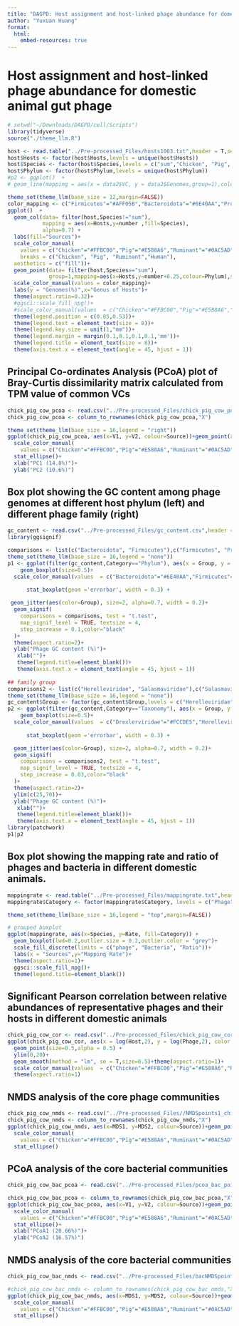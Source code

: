 ```yaml
---
title: "DAGPD: Host assignment and host-linked phage abundance for domestic animal gut phage"
author: "Yuxuan Huang"
format: 
  html:
    embed-resources: true
---
```


# Host assignment and host-linked phage abundance for domestic animal gut phage

```r
# setwd("~/Downloads/DAGPD/cell/Scripts")
library(tidyverse)
source("./theme_llm.R")

host <- read.table("../Pre-processed_Files/hosts1003.txt",header = T,sep="\t")
host$Hosts <- factor(host$Hosts,levels = unique(host$Hosts))
host$Species <- factor(host$Species,levels = c("sum","Chicken", "Pig", "Ruminant","Human"))
host$Phylum <- factor(host$Phylum,levels = unique(host$Phylum))
#p2 <- ggplot()  + 
# geom_line(mapping = aes(x = data2$VC, y = data2$Genomes,group=1),color="orange")

theme_set(theme_llm(base_size = 12,margin=FALSE))
color_mapping <- c("Firmicutes"="#AFF05B","Bacteroidota"="#6E40AA","Proteobacteria"="#00BFFF","Spirochaetota"="#FFD92F","Pseudomonadota"="#E5C494","Actinobacteriota"="#FC8D62","Campylobacterota"="#8DA0CB","Fibrobacterota"="#E78AC3")
ggplot()  + 
  geom_col(data= filter(host,Species!="sum"),
           mapping = aes(x=Hosts,y=number ,fill=Species),
           alpha=0.7) +
  labs(fill="Sources")+
  scale_color_manual(
    values = c("Chicken"="#FFBC00","Pig"="#E588A6","Ruminant"="#0AC5AD","Human"="#3FAAE2"),
    breaks = c("Chicken", "Pig", "Ruminant","Human"),
  aesthetics = c("fill"))+
  geom_point(data= filter(host,Species=="sum"),
             group=1,mapping=aes(x=Hosts,y=number+0.25,colour=Phylum),size = 2) +
  scale_color_manual(values = color_mapping)+
  labs(y = "Genomes(%)",x="Genus of Hosts")+
  theme(aspect.ratio=0.32)+
  #ggsci::scale_fill_npg()+
  #scale_color_manual(values  = c("Chicken"="#FFBC00","Pig"="#E588A6","Ruminant"="#0AC5AD"),aesthetics = c("fill"))+
  theme(legend.position = c(0.85,0.53))+
  theme(legend.text = element_text(size = 8))+
  theme(legend.key.size = unit(1,"mm"))+
  theme(legend.margin = margin(0.1,0.1,0.1,0.1,'mm'))+
  theme(legend.title = element_text(size = 8))+
  theme(axis.text.x = element_text(angle = 45, hjust = 1))
```

## Principal Co-ordinates Analysis (PCoA) plot of Bray-Curtis dissimilarity matrix calculated from TPM value of common VCs
```r
chick_pig_cow_pcoa <- read.csv("../Pre-processed_Files/chick_pig_cow_poca.point.csv",header = T)
chick_pig_cow_pcoa <- column_to_rownames(chick_pig_cow_pcoa,"X")

theme_set(theme_llm(base_size = 16,legend = "right"))
ggplot(chick_pig_cow_pcoa, aes(x=V1, y=V2, colour=Source))+geom_point(alpha=0.7, size=1)+
  scale_color_manual(
    values = c("Chicken"="#FFBC00","Pig"="#E588A6","Ruminant"="#0AC5AD"))+
  stat_ellipse()+
  xlab("PC1 (14.8%)")+
  ylab("PC2 (10.6%)")

```

## Box plot showing the GC content among phage genomes at different host phylum (left) and different phage family (right)

```r
gc_content <- read.csv("../Pre-processed_Files/gc_content.csv",header = T)
library(ggsignif)

comparisons <- list(c("Bacteroidota", "Firmicutes"),c("Firmicutes", "Proteobacteria"),c("Bacteroidota","Proteobacteria"))
theme_set(theme_llm(base_size = 16,legend = "none"))
p1 <- ggplot(filter(gc_content,Category=="Phylum"), aes(x = Group, y = GC,color=Group)) +
    geom_boxplot(size=0.5)+ 
  scale_color_manual(values  = c("Bacteroidota"="#6E40AA","Firmicutes"="#AFF05B","Proteobacteria"="#00BFFF"))+
   
      stat_boxplot(geom ='errorbar', width = 0.3) +

 geom_jitter(aes(color=Group), size=2, alpha=0.7, width = 0.2)+
  geom_signif(
    comparisons = comparisons, test = "t.test",
    map_signif_level = TRUE, textsize = 4,
    step_increase = 0.1,color="black"
  )+
  theme(aspect.ratio=2)+
  ylab("Phage GC content (%)")+
   xlab("")+
   theme(legend.title=element_blank())+
   theme(axis.text.x = element_text(angle = 45, hjust = 1))
    
## family group
comparisons2 <- list(c("Herelleviridae", "Salasmaviridae"),c("Salasmaviridae","Schitoviridae"),c("Schitoviridae","Drexlerviridae"),c("Herelleviridae","Schitoviridae"),c("Salasmaviridae","Drexlerviridae"),c("Herelleviridae","Drexlerviridae"))
theme_set(theme_llm(base_size = 16,legend = "none"))
gc_content$Group <- factor(gc_content$Group,levels = c("Herelleviridae", "Salasmaviridae","Schitoviridae", "Drexlerviridae"))
p2 <- ggplot(filter(gc_content,Category=="Taxonomy"), aes(x = Group, y = GC,color=Group)) +
    geom_boxplot(size=0.5)+ 
  scale_color_manual(values  = c("Drexlerviridae"="#FCCDE5","Herelleviridae"="#E392FE","Salasmaviridae"="#F5EC00","Schitoviridae"="#8DD3C7"))+
   
      stat_boxplot(geom ='errorbar', width = 0.3) +

  geom_jitter(aes(color=Group), size=2, alpha=0.7, width = 0.2)+
  geom_signif(
    comparisons = comparisons2, test = "t.test",
    map_signif_level = TRUE, textsize = 4,
    step_increase = 0.03,color="black"
  )+
  theme(aspect.ratio=2)+
  ylim(c(25,70))+
  ylab("Phage GC content (%)")+
   xlab("")+
   theme(legend.title=element_blank())+
   theme(axis.text.x = element_text(angle = 45, hjust = 1))
library(patchwork)
p1|p2
```


## Box plot showing the mapping rate and ratio of phages and bacteria in different domestic animals.
```r
mappingrate <- read.table("../Pre-processed_Files/mappingrate.txt",header = T)
mappingrate$Category <- factor(mappingrate$Category, levels = c("Phage", "Bacteria", "Ratio"))

theme_set(theme_llm(base_size = 16,legend = "top",margin=FALSE))

# grouped boxplot
ggplot(mappingrate, aes(x=Species, y=Rate, fill=Category)) + 
  geom_boxplot(lwd=0.2,outlier.size = 0.2,outlier.color = "grey")+
  scale_fill_discrete(limits = c("phage", "Bacteria", "Ratio"))+
  labs(x = "Sources",y="Mapping Rate")+
  theme(aspect.ratio=1)+
  ggsci::scale_fill_npg()+
  theme(legend.title=element_blank())

```

## Significant Pearson correlation between relative abundances of representative phages and their hosts in different domestic animals


```r
chick_pig_cow_cor <- read.csv("../Pre-processed_Files/chick_pig_cow_cor.csv",header = T)
ggplot(chick_pig_cow_cor, aes(x = log(Host,2), y = log(Phage,2), color = Source)) +
  geom_point(size=0.5,alpha = 0.5) +  
  ylim(0,20)+
  geom_smooth(method = "lm", se = T,size=0.5)+theme(aspect.ratio=1)+
  scale_color_manual(values  = c("Chicken"="#FFBC00","Pig"="#E588A6","Ruminant"="#0AC5AD"))+
  theme(aspect.ratio=1)

```


## NMDS analysis of the core phage communities
```r
chick_pig_cow_nmds <- read.csv("../Pre-processed_Files//NMDSpoints1_chick_pig_cow.csv",header = T)
chick_pig_cow_nmds <- column_to_rownames(chick_pig_cow_nmds,"X")
ggplot(chick_pig_cow_nmds, aes(x=MDS1, y=MDS2, colour=Source))+geom_point(alpha=0.7, size=1)+
  scale_color_manual(
    values = c("Chicken"="#FFBC00","Pig"="#E588A6","Ruminant"="#0AC5AD"))+
  stat_ellipse()

```

## PCoA analysis of the core bacterial communities 
```r
chick_pig_cow_bac_pcoa <- read.csv("../Pre-processed_Files/pcoa_bac_points.csv",header = T)

chick_pig_cow_bac_pcoa <- column_to_rownames(chick_pig_cow_bac_pcoa,"X")
ggplot(chick_pig_cow_bac_pcoa, aes(x=V1, y=V2, colour=Source))+geom_point(alpha=0.7, size=1)+
  scale_color_manual(
    values = c("Chicken"="#FFBC00","Pig"="#E588A6","Ruminant"="#0AC5AD"))+
  stat_ellipse()+
  xlab("PCoA1 (20.66%)")+
  ylab("PCoA2 (16.57%)")
```

## NMDS analysis of the core bacterial communities 
```r
chick_pig_cow_bac_nmds <- read.csv("../Pre-processed_Files/bacNMDSpoints1.csv",header = T)

#chick_pig_cow_bac_nmds <- column_to_rownames(chick_pig_cow_bac_nmds,"X")
ggplot(chick_pig_cow_bac_nmds, aes(x=MDS1, y=MDS2, colour=Source))+geom_point(alpha=0.7, size=1)+
  scale_color_manual(
    values = c("Chicken"="#FFBC00","Pig"="#E588A6","Ruminant"="#0AC5AD"))+
  stat_ellipse()

```
